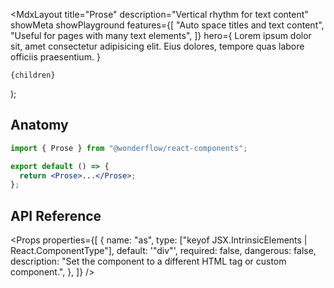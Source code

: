 
  <MdxLayout
    title="Prose"
    description="Vertical rhythm for text content"
    showMeta
    showPlayground
    features={[
      "Auto space titles and text content",
      "Useful for pages with many text elements",
    ]}
    hero={
      <LiveArea maxHeight="50vh">
        <Prose>
          <Title as="h1" level="4">
            Title
          </Title>
          <Text>
            Lorem ipsum dolor sit, amet consectetur adipisicing elit. Eius
            dolores, tempore quas labore officiis praesentium.
          </Text>
        </Prose>
      </LiveArea>
    }
  >
    {children}
  </MdxLayout>
);

## Anatomy

```jsx highlight=1,4
import { Prose } from "@wonderflow/react-components";

export default () => {
  return <Prose>...</Prose>;
};
```

## API Reference

<Props
  properties={[
    {
      name: "as",
      type: ["keyof JSX.IntrinsicElements | React.ComponentType<any>"],
      default: '"div"',
      required: false,
      dangerous: false,
      description:
        "Set the component to a different HTML tag or custom component.",
    },
  ]}
/>
